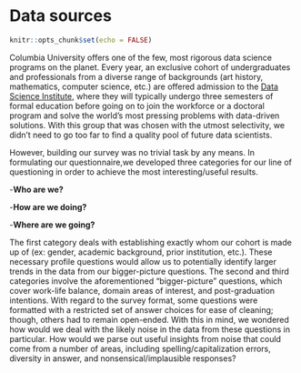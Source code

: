 # Data sources
```r
knitr::opts_chunk$set(echo = FALSE)
```

Columbia University offers one of the few, most rigorous data science programs on the planet. Every year, an exclusive cohort of undergraduates and professionals from a diverse range of backgrounds (art history, mathematics, computer science, etc.) are offered admission to the [Data Science Institute](https://datascience.columbia.edu/), where they will typically undergo three semesters of formal education before going on to join the workforce or a doctoral program and solve the world’s most pressing problems with data-driven solutions. With this group that was chosen with the utmost selectivity, we didn’t need to go too far to find a quality pool of future data scientists.

However, building our survey was no trivial task by any means. In formulating our questionnaire,we developed three categories for our line of questioning in order to achieve the most interesting/useful results.

-**Who are we?** 

-**How are we doing?**

-**Where are we going?**

The first category deals with establishing exactly whom our cohort is made up of (ex: gender, academic background, prior institution, etc.). These necessary profile questions would allow us to potentially identify larger trends in the data from our bigger-picture questions. The second and third categories involve the aforementioned “bigger-picture” questions, which cover work-life balance, domain areas of interest, and post-graduation intentions. With regard to the survey format, some questions were formatted with a restricted set of answer choices for ease of cleaning; though, others had to remain open-ended. With this in mind, we wondered how would we deal with the likely noise in the data from these questions in particular. How would we parse out useful insights from noise that could come from a number of areas, including spelling/capitalization errors, diversity in answer, and nonsensical/implausible responses?


